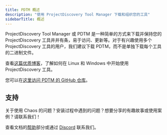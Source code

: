 ```yaml
---
title: PDTM 概述
description: "使用 ProjectDiscovery Tool Manager 下载和组织您的工具"
sidebarTitle: 概述
---
```


ProjectDiscovery Tool Manager 或 PDTM 是一种简单的方式来下载并保持您的 ProjectDiscovery 工具井井有条，易于访问、更新等。对于有兴趣使用多个 ProjectDiscovery 工具的用户，我们建议下载 PDTM，而不是单独下载每个工具的二进制文件。

查看[这篇优质博客](https://blog.projectdiscovery.io/getting-started-with-projectdiscovery-in-linux-and-windows/)，了解如何在 Linux 和 Windows 中开始使用 ProjectDiscovery 工具。

您可以在[这里访问 PDTM 的 GitHub 仓库](https://github.com/projectdiscovery/pdtm)。

## 支持
关于使用 Chaos 的问题？安装过程中遇到的问题？想要分享的有趣故事或使用案例？请联系我们！

查看文档的[帮助](/help)部分或通过 [Discord](https://discord.com/invite/projectdiscovery) 联系我们。 